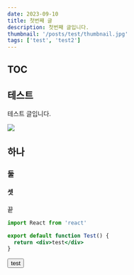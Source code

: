 ```yaml
---
date: 2023-09-10
title: 첫번째 글
description: 첫번째 글입니다.
thumbnail: '/posts/test/thumbnail.jpg'
tags: ['test', 'test2']
---
```


## TOC

## 테스트

테스트 글입니다.

![](/posts/test/thumbnail.jpg)

## 하나

### 둘

#### 셋

끝

```jsx
import React from 'react'

export default function Test() {
  return <div>test</div>
}
```

<button>test</button>
